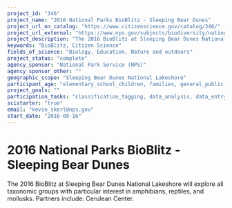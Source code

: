 ```yaml
---
project_id: "346"
project_name: "2016 National Parks BioBlitz - Sleeping Bear Dunes"
project_url_on_catalog: "https://www.citizenscience.gov/catalog/346/"
project_url_external: "https://www.nps.gov/subjects/biodiversity/national-parks-bioblitz.htm"
project_description: "The 2016 BioBlitz at Sleeping Bear Dunes National Lakeshore will explore all taxonomic groups with particular interest in amphibians, reptiles, and mollusks. Partners include: Cerulean Center."
keywords: "BioBlitz, Citizen Science"
fields_of_science: "Biology, Education, Nature and outdoors"
project_status: "complete"
agency_sponsor: "National Park Service (NPS)"
agency_sponsor_other: ""
geographic_scope: "Sleeping Bear Dunes National Lakeshore"
participant_age: "elementary_school_children, families, general_public, middle_school_children, targeted_group, teens"
project_goals: ""
participation_tasks: "classification_tagging, data_analysis, data_entry, finding_entities, identification, learning, observation, site_selection_description, specimen_sample_collection"
scistarter: "true"
email: "kevin_skerl@nps.gov"
start_date: "2016-09-16"
---
```


# 2016 National Parks BioBlitz - Sleeping Bear Dunes

The 2016 BioBlitz at Sleeping Bear Dunes National Lakeshore will explore all taxonomic groups with particular interest in amphibians, reptiles, and mollusks. Partners include: Cerulean Center.
